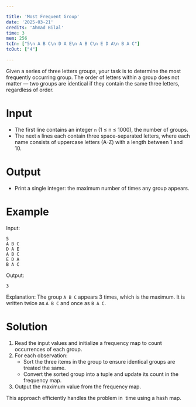 ```yaml
---

title: 'Most Frequent Group'  
date: '2025-03-21'  
credits: 'Ahmad Bilal'  
time: 3  
mem: 256  
tcIn: ["5\n A B C\n D A E\n A B C\n E D A\n B A C"]  
tcOut: ["4"]

---
```


Given a series of three letters groups, your task is to determine the most frequently occurring group. The order of letters within a group does not matter — two groups are identical if they contain the same three letters, regardless of order. 

# Input  

- The first line contains an integer `n` (1 ≤ n ≤ 1000), the number of groups.  
- The next `n` lines each contain three space-separated letters, where each name consists of uppercase letters (A-Z) with a length between 1 and 10.  

# Output  

- Print a single integer: the maximum number of times any group appears.  

# Example  

Input: 
```
5
A B C
D A E
A B C
E D A
B A C
```

Output: 
```
3
```

Explanation:
The group `A B C` appears 3 times, which is the maximum.  It is written twice as `A B C` and once as `B A C`.


# Solution

<Solution>

1. Read the input values and initialize a frequency map to count occurrences of each group.  
2. For each observation:  
   - Sort the three items in the group to ensure identical groups are treated the same.  
   - Convert the sorted group into a tuple and update its count in the frequency map.  
3. Output the maximum value from the frequency map.  

This approach efficiently handles the problem in <Math inline>O(n)</Math> time using a hash map.

</Solution>

